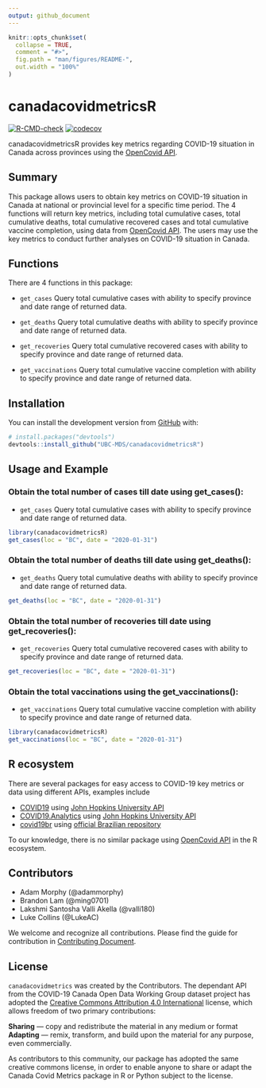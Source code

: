 ```yaml
---
output: github_document
---
```


<!-- README.md is generated from README.Rmd. Please edit that file -->

```r
knitr::opts_chunk$set(
  collapse = TRUE,
  comment = "#>",
  fig.path = "man/figures/README-",
  out.width = "100%"
)
```

# canadacovidmetricsR

<!-- badges: start -->

[![R-CMD-check](https://github.com/UBC-MDS/canadacovidmetricsR/workflows/R-CMD-check/badge.svg)](https://github.com/UBC-MDS/canadacovidmetricsR/actions) [![codecov](https://codecov.io/gh/UBC-MDS/canadacovidmetricsR/branch/main/graph/badge.svg?token=QITVZBTZBU)](https://codecov.io/gh/UBC-MDS/canadacovidmetricsR)
<!-- badges: end -->

canadacovidmetricsR provides key metrics regarding COVID-19 situation in Canada across provinces using the [OpenCovid API](https://opencovid.ca/api/).

## Summary

This package allows users to obtain key metrics on COVID-19 situation in Canada at national or provincial level for a specific time period. The 4 functions will return key metrics, including total cumulative cases, total cumulative deaths, total cumulative recovered cases and total cumulative vaccine completion, using data from [OpenCovid API](https://opencovid.ca/api/). The users may use the key metrics to conduct further analyses on COVID-19 situation in Canada.

## Functions

There are 4 functions in this package:

-   `get_cases` Query total cumulative cases with ability to specify province and date range of returned data.

-   `get_deaths` Query total cumulative deaths with ability to specify province and date range of returned data.

-   `get_recoveries` Query total cumulative recovered cases with ability to specify province and date range of returned data.

-   `get_vaccinations` Query total cumulative vaccine completion with ability to specify province and date range of returned data.

## Installation

You can install the development version from [GitHub](https://github.com/) with:

``` r
# install.packages("devtools")
devtools::install_github("UBC-MDS/canadacovidmetricsR")
```

## Usage and Example

### Obtain the total number of cases till date using get_cases():

-   `get_cases` Query total cumulative cases with ability to specify
    province and date range of returned data.
    
``` r
library(canadacovidmetricsR)
get_cases(loc = "BC", date = "2020-01-31")
```

### Obtain the total number of deaths till date using get_deaths():

-   `get_deaths` Query total cumulative deaths with ability to specify
    province and date range of returned data.
    
``` r
get_deaths(loc = "BC", date = "2020-01-31")
```

### Obtain the total number of recoveries till date using get_recoveries():

-   `get_recoveries` Query total cumulative recovered cases with ability
    to specify province and date range of returned data.

``` r
get_recoveries(loc = "BC", date = "2020-01-31")
```

### Obtain the total vaccinations using the get_vaccinations():

-   `get_vaccinations` Query total cumulative vaccine completion with
    ability to specify province and date range of returned data.

``` r
library(canadacovidmetricsR)
get_vaccinations(loc = "BC", date = "2020-01-31")
```

## R ecosystem

There are several packages for easy access to COVID-19 key metrics or data using different APIs, examples include

-   [COVID19](https://cran.r-project.org/web/packages/COVID19/index.html) using [John Hopkins University API](https://coronavirus.jhu.edu/about/)
-   [COVID19.Analytics](https://cran.r-project.org/web/packages/covid19.analytics/) using [John Hopkins University API](https://coronavirus.jhu.edu/about/)
-   [covid19br](https://cran.r-project.org/web/packages/covid19br/index.html) using [official Brazilian repository](https://covid.saude.gov.br/)

To our knowledge, there is no similar package using [OpenCovid API](https://opencovid.ca/api/) in the R ecosystem.

## Contributors

-   Adam Morphy (\@adammorphy)
-   Brandon Lam (\@ming0701)
-   Lakshmi Santosha Valli Akella (\@valli180)
-   Luke Collins (\@LukeAC)

We welcome and recognize all contributions. Please find the guide for contribution in [Contributing Document](https://github.com/UBC-MDS/canadacovidmetricsR/blob/main/.github/CONTRIBUTING.md).

## License

`canadacovidmetrics` was created by the Contributors. The dependant API from the COVID-19 Canada Open Data Working Group dataset project has adopted the [Creative Commons Attribution 4.0 International](https://creativecommons.org/licenses/by/4.0/) license, which allows freedom of two primary contributions:

**Sharing** — copy and redistribute the material in any medium or format
**Adapting** — remix, transform, and build upon the material
for any purpose, even commercially. 

As contributors to this community, our package has adopted the same creative commons license, in order to enable anyone to share or adapt the Canada Covid Metrics package in R or Python subject to the license.
